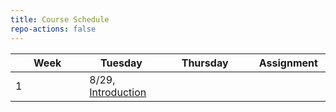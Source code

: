 ```yaml
---
title: Course Schedule
repo-actions: false
---
```



| Week | Tuesday  | Thursday  | Assignment     |
|-----------------|-----------------|---------------------|-----------------|
| 1    | 8/29, [Introduction](lectures/lecture1/index.qmd) | | |
<!--
| 1    | 8/22  | [Introduction](lectures/lecture1/index.qmd)  | [HW0](assignments/hw0.qmd)  |
| 2    | 8/29  | [Make sense of energy numbers](lectures/lecture2/index.qmd)  | [HW1](assignments/hw1.qmd) assigned  |
| 3    | 9/5   | [Energy systems overview](lectures/lecture3/index.qmd)  |       |
| 4    | 9/12  | [Economics for energy systems analysis](lectures/lecture4/index.qmd) | [HW1]assignments/hw1.qmd) due </br> [HW2](assignments/hw2.qmd) assign(ed |
| 5    | 9/19  | [Energy soes](lectures/lecture5/index.qmd)  |         |urc
| 6    | 9/26  | [Energy demand](lectures/lecture6/index.qmd)  | [HW2](assignments/hw2.qmd) due  |
| 7    | 10/3  | [Energy, environment, and health](lectures/lecture7/index.qmd)   | [HW3](assignments/hw3.qmd) assigned  |
| 8    | 10/10 | Fall Break -- No class in session  |      |
| 9    | 10/17 | [Energy and climate change](lectures/lecture8/index.qmd) |    |
| 10   | 10/24 | [Power sector analysis](lectures/lecture9/index.qmd) | [HW3](assignments/hw3.qmd) due  |
| 11   | 10/31 | [Energy transition](lectures/lecture10/index.qmd) | [Proposal](project.qmd) due    |
| 12   | 11/7  | [Energy efficiency, behavior, and sustainable consumption](lectures/lecture11/index.qmd) | [HW4](assignments/hw4.qmd) assigned |
| 13   | 11/14 | [Energy poverty, access, and justice](lectures/lecture12/index.qmd)   |    |
| 14   | 11/21 | [Big data and AI for clean energy](lectures/lecture13/index.qmd)   | [HW4](assignments/hw4.qmd) due     |
| 15   | 11/28 | [Limitations of models](lectures/lecture14/index.qmd)       |    |
| 16   | 12/5  | [Review and summary](lectures/lecture15/index.qmd)  | [Presentation](project.qmd) due   |
| 17   | 12/12 | No class -- preparing final project  | [Paper](project.qmd) due   |
-->